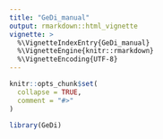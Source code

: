 ```yaml
---
title: "GeDi_manual"
output: rmarkdown::html_vignette
vignette: >
  %\VignetteIndexEntry{GeDi_manual}
  %\VignetteEngine{knitr::rmarkdown}
  %\VignetteEncoding{UTF-8}
---
```


```r
knitr::opts_chunk$set(
  collapse = TRUE,
  comment = "#>"
)
```

```r
library(GeDi)
```
